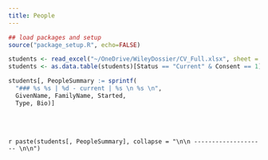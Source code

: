 ---
title: People
---


```{r load_packages, message=FALSE, warning=FALSE, include=FALSE} 

## load packages and setup
source("package_setup.R", echo=FALSE)

students <- read_excel("~/OneDrive/WileyDossier/CV_Full.xlsx", sheet = "Students")
students <- as.data.table(students)[Status == "Current" & Consent == 1][order(FamilyName)]

students[, PeopleSummary := sprintf(
  "### %s %s | %d - current | %s \n %s \n",
  GivenName, FamilyName, Started,
  Type, Bio)]


```

<br></br>

`r paste(students[, PeopleSummary], collapse = "\n\n -------------------- \n\n")`

